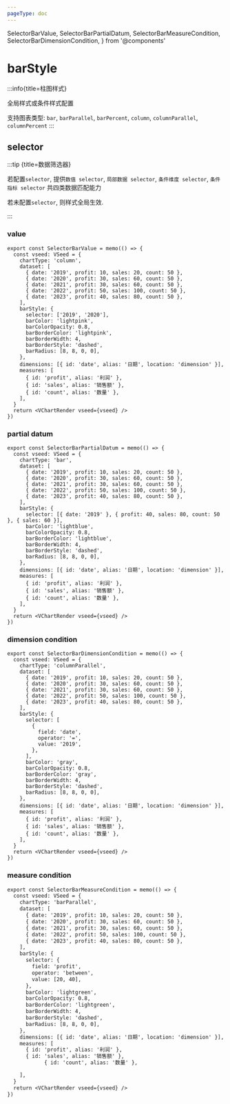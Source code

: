 ```yaml
---
pageType: doc
---
```


  SelectorBarValue,
  SelectorBarPartialDatum,
  SelectorBarMeasureCondition,
  SelectorBarDimensionCondition,
} from '@components'

# barStyle

:::info{title=柱图样式}

全局样式或条件样式配置

支持图表类型: `bar`, `barParallel`, `barPercent`, `column`, `columnParallel`, `columnPercent`
:::

## selector

:::tip {title=数据筛选器}

若配置`selector`, 提供`数值 selector`, `局部数据 selector`, `条件维度 selector`, `条件指标 selector` 共四类数据匹配能力

若未配置`selector`, 则样式全局生效.

:::

### value

<SelectorBarValue />

```tsx pure {5-6,12}
export const SelectorBarValue = memo(() => {
  const vseed: VSeed = {
    chartType: 'column',
    dataset: [
      { date: '2019', profit: 10, sales: 20, count: 50 },
      { date: '2020', profit: 30, sales: 60, count: 50 },
      { date: '2021', profit: 30, sales: 60, count: 50 },
      { date: '2022', profit: 50, sales: 100, count: 50 },
      { date: '2023', profit: 40, sales: 80, count: 50 },
    ],
    barStyle: {
      selector: ['2019', '2020'],
      barColor: 'lightpink',
      barColorOpacity: 0.8,
      barBorderColor: 'lightpink',
      barBorderWidth: 4,
      barBorderStyle: 'dashed',
      barRadius: [8, 8, 0, 0],
    },
    dimensions: [{ id: 'date', alias: '日期', location: 'dimension' }],
    measures: [
      { id: 'profit', alias: '利润' },
      { id: 'sales', alias: '销售额' },
      { id: 'count', alias: '数量' },
    ],
  }
  return <VChartRender vseed={vseed} />
})
```

### partial datum

<SelectorBarPartialDatum />

```tsx pure {5,6,7,9,12}
export const SelectorBarPartialDatum = memo(() => {
  const vseed: VSeed = {
    chartType: 'bar',
    dataset: [
      { date: '2019', profit: 10, sales: 20, count: 50 },
      { date: '2020', profit: 30, sales: 60, count: 50 },
      { date: '2021', profit: 30, sales: 60, count: 50 },
      { date: '2022', profit: 50, sales: 100, count: 50 },
      { date: '2023', profit: 40, sales: 80, count: 50 },
    ],
    barStyle: {
      selector: [{ date: '2019' }, { profit: 40, sales: 80, count: 50 }, { sales: 60 }],
      barColor: 'lightblue',
      barColorOpacity: 0.8,
      barBorderColor: 'lightblue',
      barBorderWidth: 4,
      barBorderStyle: 'dashed',
      barRadius: [8, 8, 0, 0],
    },
    dimensions: [{ id: 'date', alias: '日期', location: 'dimension' }],
    measures: [
      { id: 'profit', alias: '利润' },
      { id: 'sales', alias: '销售额' },
      { id: 'count', alias: '数量' },
    ],
  }
  return <VChartRender vseed={vseed} />
})
```

### dimension condition

<SelectorBarDimensionCondition />

```tsx pure {5,12-17}
export const SelectorBarDimensionCondition = memo(() => {
  const vseed: VSeed = {
    chartType: 'columnParallel',
    dataset: [
      { date: '2019', profit: 10, sales: 20, count: 50 },
      { date: '2020', profit: 30, sales: 60, count: 50 },
      { date: '2021', profit: 30, sales: 60, count: 50 },
      { date: '2022', profit: 50, sales: 100, count: 50 },
      { date: '2023', profit: 40, sales: 80, count: 50 },
    ],
    barStyle: {
      selector: [
        {
          field: 'date',
          operator: '=',
          value: '2019',
        },
      ],
      barColor: 'gray',
      barColorOpacity: 0.8,
      barBorderColor: 'gray',
      barBorderWidth: 4,
      barBorderStyle: 'dashed',
      barRadius: [8, 8, 0, 0],
    },
    dimensions: [{ id: 'date', alias: '日期', location: 'dimension' }],
    measures: [
      { id: 'profit', alias: '利润' },
      { id: 'sales', alias: '销售额' },
      { id: 'count', alias: '数量' },
    ],
  }
  return <VChartRender vseed={vseed} />
})
```

### measure condition

<SelectorBarMeasureCondition />

```tex pure {6,7,9,12-16}
export const SelectorBarMeasureCondition = memo(() => {
  const vseed: VSeed = {
    chartType: 'barParallel',
    dataset: [
      { date: '2019', profit: 10, sales: 20, count: 50 },
      { date: '2020', profit: 30, sales: 60, count: 50 },
      { date: '2021', profit: 30, sales: 60, count: 50 },
      { date: '2022', profit: 50, sales: 100, count: 50 },
      { date: '2023', profit: 40, sales: 80, count: 50 },
    ],
    barStyle: {
      selector: {
        field: 'profit',
        operator: 'between',
        value: [20, 40],
      },
      barColor: 'lightgreen',
      barColorOpacity: 0.8,
      barBorderColor: 'lightgreen',
      barBorderWidth: 4,
      barBorderStyle: 'dashed',
      barRadius: [8, 8, 0, 0],
    },
    dimensions: [{ id: 'date', alias: '日期', location: 'dimension' }],
    measures: [
      { id: 'profit', alias: '利润' },
      { id: 'sales', alias: '销售额' },
            { id: 'count', alias: '数量' },

    ],
  }
  return <VChartRender vseed={vseed} />
})
```
